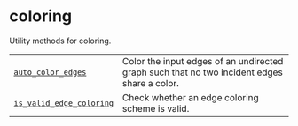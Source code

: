 # coloring

<span id="module-qiskit_addon_utils.coloring" />

<span id="qiskit-addon-utils-coloring" />

Utility methods for coloring.

|                                                                                                                  |                                                                                             |
| ---------------------------------------------------------------------------------------------------------------- | ------------------------------------------------------------------------------------------- |
| [`auto_color_edges`](coloring-auto-color-edges "qiskit_addon_utils.coloring.auto_color_edges")                   | Color the input edges of an undirected graph such that no two incident edges share a color. |
| [`is_valid_edge_coloring`](coloring-is-valid-edge-coloring "qiskit_addon_utils.coloring.is_valid_edge_coloring") | Check whether an edge coloring scheme is valid.                                             |
